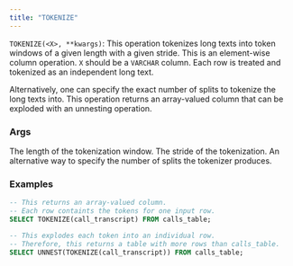```yaml
---
title: "TOKENIZE"
---
```


`TOKENIZE(<X>, **kwargs)`: This operation tokenizes long texts into token windows of a
given length with a given stride. This is an element-wise column operation. 
`X` should be a `VARCHAR` column. Each row is treated and tokenized as an independent long text.
 
Alternatively, one can specify the exact number of splits to tokenize the long texts into.
This operation returns an array-valued column that can be exploded with an unnesting operation.

### Args

<ParamField query="window" type="VARCHAR" default="1">
  The length of the tokenization window.
</ParamField>

<ParamField query="stride" type="VARCHAR" default="1">
  The stride of the tokenization.
</ParamField>

<ParamField query="splits" type="VARCHAR" default="-1">
  An alternative way to specify the number of splits the tokenizer produces.
</ParamField>

### Examples

```sql
-- This returns an array-valued column. 
-- Each row containts the tokens for one input row.
SELECT TOKENIZE(call_transcript) FROM calls_table;
```

```sql
-- This explodes each token into an individual row.
-- Therefore, this returns a table with more rows than calls_table.
SELECT UNNEST(TOKENIZE(call_transcript)) FROM calls_table;
```
